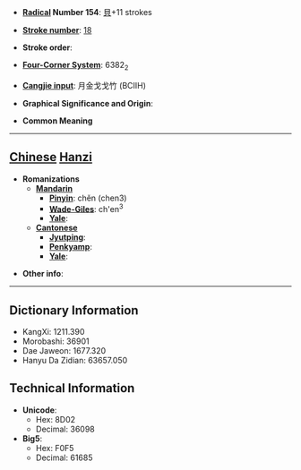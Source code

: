 * '''[[Wiktionary:Chinese radical index| Radical]] Number 154''': [[Wiktionary:Chinese radical index 貝|貝]]+11 strokes

* '''[[Wiktionary:Chinese total strokes index|Stroke number]]''': [[Wiktionary:Chinese total strokes index 18|18]]

* '''Stroke order''': 

* '''[[Wiktionary:Chinese four corner index|Four-Corner System]]''': 6382<sub>2</sub>

* '''[[Wiktionary:Chinese Cangjie index|Cangjie input]]''': 月金戈戈竹 (BCIIH)

* '''Graphical Significance and Origin''': 

* '''Common Meaning'''

----

== [[Chinese]] [[Hanzi]] ==

* '''Romanizations'''
** '''[[Mandarin]]'''
*** '''[[Pinyin]]''': chěn (chen3)
*** '''[[Wade-Giles]]''': ch'en<sup>3</sup>
*** '''[[Yale]]''': 
** '''[[Cantonese]]'''
*** '''[[Jyutping]]''':
*** '''[[Penkyamp]]''': 
*** '''[[Yale]]''': 

* '''Other info''': 

----

== Dictionary Information ==

* KangXi: 1211.390
* Morobashi: 36901
* Dae Jaweon: 1677.320
* Hanyu Da Zidian: 63657.050

== Technical Information ==

* '''Unicode''':
** Hex: 8D02
** Decimal: 36098
* '''Big5''':
** Hex: F0F5
** Decimal: 61685